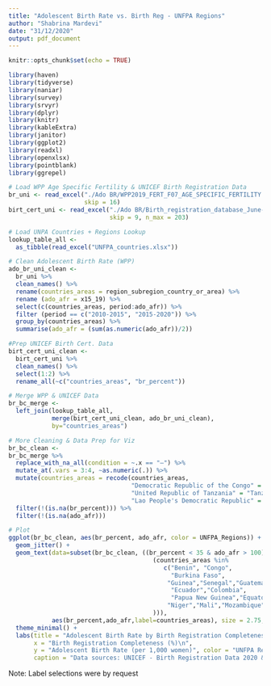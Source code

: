 ```yaml
---
title: "Adolescent Birth Rate vs. Birth Reg - UNFPA Regions"
author: "Shabrina Mardevi"
date: "31/12/2020"
output: pdf_document
---
```


```r
knitr::opts_chunk$set(echo = TRUE)

library(haven)       
library(tidyverse)  
library(naniar)  
library(survey)
library(srvyr)
library(dplyr)
library(knitr)
library(kableExtra)
library(janitor)
library(ggplot2)
library(readxl)
library(openxlsx)
library(pointblank)
library(ggrepel)
```


```r
# Load WPP Age Specific Fertility & UNICEF Birth Registration Data
br_uni <- read_excel("./Ado BR/WPP2019_FERT_F07_AGE_SPECIFIC_FERTILITY.xlsx",
                     skip = 16)
birt_cert_uni <- read_excel("./Ado BR/Birth_registration_database_June-2020.xlsx",
                            skip = 9, n_max = 203)
```
```r
# Load UNPA Countries + Regions Lookup
lookup_table_all <- 
  as_tibble(read_excel("UNFPA_countries.xlsx"))

``` 

```r
# Clean Adolescent Birth Rate (WPP)
ado_br_uni_clean <- 
  br_uni %>% 
  clean_names() %>% 
  rename(countries_areas = region_subregion_country_or_area) %>% 
  rename (ado_afr = x15_19) %>% 
  select(c(countries_areas, period:ado_afr)) %>%
  filter (period == c("2010-2015", "2015-2020")) %>% 
  group_by(countries_areas) %>% 
  summarise(ado_afr = (sum(as.numeric(ado_afr))/2))
```

```r
#Prep UNICEF Birth Cert. Data
birt_cert_uni_clean <-
  birt_cert_uni %>% 
  clean_names() %>% 
  select(1:2) %>% 
  rename_all(~c("countries_areas", "br_percent"))
```

```r
# Merge WPP & UNICEF Data
br_bc_merge <-
  left_join(lookup_table_all, 
            merge(birt_cert_uni_clean, ado_br_uni_clean), 
            by="countries_areas")
```

```r
# More Cleaning & Data Prep for Viz
br_bc_clean <-
br_bc_merge %>% 
  replace_with_na_all(condition = ~.x == "–") %>% 
  mutate_at(.vars = 3:4, ~as.numeric(.)) %>% 
  mutate(countries_areas = recode(countries_areas, 
                                  "Democratic Republic of the Congo" = "D. R. Congo",
                                  "United Republic of Tanzania" = "Tanzania", 
                                  "Lao People's Democratic Republic" = "Lao PDR"))%>% 
  filter(!(is.na(br_percent))) %>% 
  filter(!(is.na(ado_afr))) 
```


```r
# Plot
ggplot(br_bc_clean, aes(br_percent, ado_afr, color = UNFPA_Regions)) +
  geom_jitter() +
  geom_text(data=subset(br_bc_clean, ((br_percent < 35 & ado_afr > 100) |
                                        (countries_areas %in% 
                                           c("Benin", "Congo", 
                                             "Burkina Faso",
                                            "Guinea","Senegal","Guatemala",
                                             "Ecuador","Colombia",
                                             "Papua New Guinea","Equatorial Guinea",
                                            "Niger","Mali","Mozambique", "Lao PDR", "Ethiopia") 
                                        ))),
            aes(br_percent,ado_afr,label=countries_areas), size = 2.75, vjust = 1.5, color = "Black") +
  theme_minimal() +
  labs(title = "Adolescent Birth Rate by Birth Registration Completeness\nUNFPA Country and Regional Comparisons (2010-2020)", 
       x = "Birth Registration Completeness (%)\n", 
       y = "Adolescent Birth Rate (per 1,000 women)", color = "UNFPA Regions", 
       caption = "Data sources: UNICEF - Birth Registration Data 2020 & UN World Population Prospect Age-Specific Fertility Rates Data 2019") 
```

Note: Label selections were by request